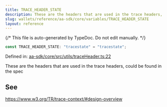 ```yaml
---
title: TRACE_HEADER_STATE
description: These are the headers that are used in the trace headers, could be found in the spec
slug: wallets/reference/aa-sdk/core/variables/TRACE_HEADER_STATE
layout: reference
---
```


{/* This file is auto-generated by TypeDoc. Do not edit manually. */}

```ts
const TRACE_HEADER_STATE: "tracestate" = "tracestate";
```

Defined in: [aa-sdk/core/src/utils/traceHeader.ts:22](https://github.com/alchemyplatform/aa-sdk/blob/153785ddc87beb160382c2bae7dbafa4a66ade9a/aa-sdk/core/src/utils/traceHeader.ts#L22)

These are the headers that are used in the trace headers, could be found in the spec

## See

https://www.w3.org/TR/trace-context/#design-overview
